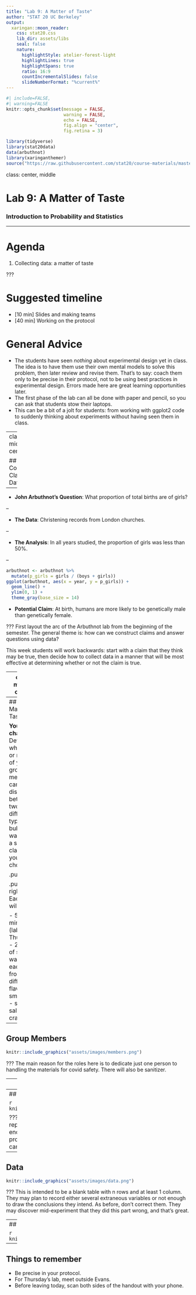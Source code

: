 ```yaml
---
title: "Lab 9: A Matter of Taste"
author: "STAT 20 UC Berkeley"
output:
  xaringan::moon_reader:
    css: stat20.css
    lib_dir: assets/libs
    seal: false
    nature:
      highlightStyle: atelier-forest-light
      highlightLines: true
      highlightSpans: true
      ratio: 16:9
      countIncrementalSlides: false
      slideNumberFormat: "%current%"
---
```


```r
#| include=FALSE,
#| warning=FALSE
knitr::opts_chunk$set(message = FALSE,
                      warning = FALSE,
                      echo = FALSE,
                      fig.align = "center",
                      fig.retina = 3)

library(tidyverse)
library(stat20data)
data(arbuthnot)
library(xaringanthemer)
source("https://raw.githubusercontent.com/stat20/course-materials/master/assets/stat20-style.r")
```

class: center, middle

# Lab 9: A Matter of Taste
### Introduction to Probability and Statistics

---

# Agenda

1. Collecting data: a matter of taste

???

# Suggested timeline
- [10 min] Slides and making teams
- [40 min] Working on the protocol

# General Advice
- The students have seen *nothing* about experimental design yet in class. The idea is to have them use their own mental models to solve this problem, then later review and revise them. That's to say: coach them only to be precise in their protocol, not to be using best practices in experimental design. Errors made here are great learning opportunities later.
- The first phase of the lab can all be done with paper and pencil, so you can ask that students stow their laptops.
- This can be a bit of a jolt for students: from working with ggplot2 code to suddenly thinking about experiments without having seen them in class.


---
class: middle, center

## Constructing Claims from Data

---

- **John Arbuthnot's Question**: What proportion of total births are of girls?

--

- **The Data**: Christening records from London churches.

--

- **The Analysis**: In all years studied, the proportion of girls was less than 50%.

--

```r
arbuthnot <- arbuthnot %>%
  mutate(p_girls = girls / (boys + girls))
ggplot(arbuthnot, aes(x = year, y = p_girls)) +
  geom_line() +
  ylim(0, 1) +
  theme_gray(base_size = 14)
```

- **Potential Claim**: At birth, humans are more likely to be genetically male than genetically female.

???
First layout the arc of the Arbuthnot lab from the beginning of the semester. The general theme is: how can we construct claims and answer questions using data?

This week students will work backwards: start with a claim that they think may be true, then decide how to collect data in a manner that will be most effective at determining whether or not the claim is true.

---
class: middle, center

# But first

Please get into groups of 3 (4 is ok too). Take turns introducing yourselves.

---
## A Matter of Taste

**Your challenge**: Determine whether or not one of your group members can distinguish between two different types of bubble water (or a similar claim of your choosing).

.pull-left[
```r
knitr::include_graphics("assets/images/la-croix.png")
```
]

.pull-right[
### Each team will have

- 50 minutes (lab Thursday)
- 2 cans of soda water, each one from a different flavor
- small cups
- straws
- saltine crackers
]




---
## Group Members

```r
knitr::include_graphics("assets/images/members.png")
```

???
The main reason for the roles here is to dedicate just one person to handling the materials for covid safety. There will also be sanitizer.


---
## Claim and Hypotheses

```r
knitr::include_graphics("assets/images/claim.png")
```

???
Prompt them to think carefully about their wording here in the claim. How ambitious and general do they want to be?

---
## Protocol

```r
knitr::include_graphics("assets/images/protocol.png")
```

???
Here they must be very precise. We're spoken about reproducible science in class, so use that language to encourage careful work. They must be able to pass this protocol off to another group, and they should be able to carry out the intended experiment with no ambiguity.


---
## Data

```r
knitr::include_graphics("assets/images/data.png")
```

???
This is intended to be a blank table with n rows and at least 1 column. They may plan to record either several extraneous variables or not enough to draw the conclusions they intend. As before, don't correct them. They may discover mid-experiment that they did this part wrong, and that's great.

---
## Graphics

```r
knitr::include_graphics("assets/images/eda.png")
```

---
## Things to remember

- Be precise in your protocol.
- For Thursday's lab, meet outside Evans.
- Before leaving today, scan both sides of the handout with your phone.

